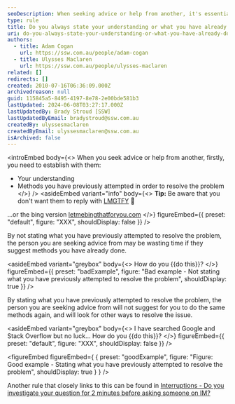 ```yaml
---
seoDescription: When seeking advice or help from another, it's essential to establish your understanding and methods you've previously attempted to resolve the problem, avoiding unnecessary suggestions.
type: rule
title: Do you always state your understanding or what you have already done to investigate a problem?
uri: do-you-always-state-your-understanding-or-what-you-have-already-done-to-investigate-a-problem
authors:
  - title: Adam Cogan
    url: https://ssw.com.au/people/adam-cogan
  - title: Ulysses Maclaren
    url: https://ssw.com.au/people/ulysses-maclaren
related: []
redirects: []
created: 2010-07-16T06:36:09.000Z
archivedreason: null
guid: 115845a5-8495-4197-8e78-2e00bde581b3
lastUpdated: 2024-06-08T03:27:17.000Z
lastUpdatedBy: Brady Stroud [SSW]
lastUpdatedByEmail: bradystroud@ssw.com.au
createdBy: ulyssesmaclaren
createdByEmail: ulyssesmaclaren@ssw.com.au
isArchived: false
---
```


<introEmbed
  body={<>
When you seek advice or help from another, firstly, you need to establish with them:

- Your understanding
- Methods you have previously attempted in order to resolve the problem
  </>}
/>
<asideEmbed
  variant="info"
  body={<>
    **Tip:** Be aware that you don't want them to reply with [LMGTFY](https://www.lmgtfy.com) 🙂

...or the bing version [letmebingthatforyou.com](https://letmebingthatforyou.com)
  </>}
  figureEmbed={{
    preset: "default",
    figure: "XXX",
    shouldDisplay: false
  }}
/>

By not stating what you have previously attempted to resolve the problem, the person you are seeking advice from may be wasting time if they suggest methods you have already done.

<asideEmbed
  variant="greybox"
  body={<>
    How do you &#123;&#123;do this&#125;&#125;?
  </>}
  figureEmbed={{
    preset: "badExample",
    figure: "Bad example - Not stating what you have previously attempted to resolve the problem",
    shouldDisplay: true
  }}
/>

By stating what you have previously attempted to resolve the problem, the person you are seeking advice from will not suggest for you to do the same methods again, and will look for other ways to resolve the issue.

<asideEmbed
  variant="greybox"
  body={<>
    I have searched Google and Stack Overflow but no luck... How do you &#123;&#123;do this&#125;&#125;?
  </>}
  figureEmbed={{
    preset: "default",
    figure: "XXX",
    shouldDisplay: false
  }}
/>

<figureEmbed figureEmbed={ {
  preset: "goodExample",
  figure: "Figure: Good example - Stating what you have previously attempted to resolve the problem",
  shouldDisplay: true
} } />


Another rule that closely links to this can be found in [Interruptions - Do you investigate your question for 2 minutes before asking someone on IM?](/investigate-your-question-for-two-minutes-before-asking-someone-on-im)

